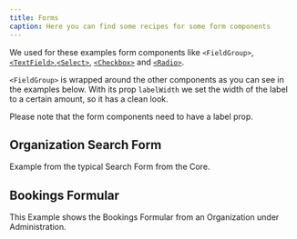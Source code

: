 ```yaml
---
title: Forms
caption: Here you can find some recipes for some form components
---
```


We used for these examples form components like `<FieldGroup>`, [`<TextField>`](/components/text-field/),[`<Select>`](/components/select/), [`<Checkbox>`](/components/checkbox/) and [`<Radio>`](/components/radio/).

`<FieldGroup>` is wrapped around the other components as you can see in the examples below. With its prop `labelWidth` we set the width of the label to a certain amount, so it has a clean look.

<SectionMessage messageTitle="Note" variant="info">
  Please note that the form components need to have a label prop.
</SectionMessage>

## Organization Search Form

Example from the typical Search Form from the Core.

<ComponentDemo file="./organization-search.demo.tsx" />

## Bookings Formular

This Example shows the Bookings Formular from an Organization under Administration.

<ComponentDemo file="./bookings-form.demo.tsx" />
